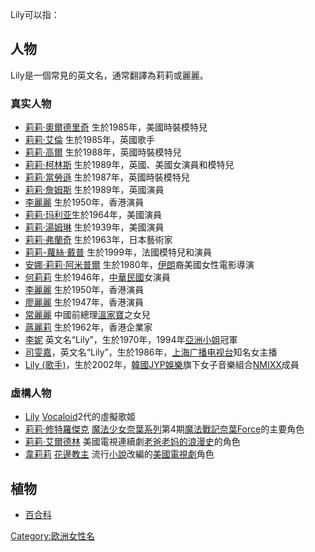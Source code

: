 Lily可以指：

==人物==
Lily是一個常見的英文名，通常翻譯為莉莉或麗麗。

=== 真实人物 ===
* [[莉莉·奧爾德里奇|莉莉·奧爾德里奇]] 生於1985年，美國時裝模特兒
* [[莉莉·艾倫|莉莉·艾倫]] 生於1985年，英國歌手
* [[莉莉·高爾|莉莉·高爾]] 生於1988年，英國時裝模特兒
* [[莉莉·柯林斯|莉莉·柯林斯]] 生於1989年，英國、美國女演員和模特兒
* [[莉莉·當勞遜|莉莉·當勞遜]] 生於1987年，英國時裝模特兒
* [[莉莉·詹姆斯|莉莉·詹姆斯]] 生於1989年，英國演員
* [[李麗麗|李麗麗]] 生於1950年，香港演員
* [[莉莉·玛利亚|莉莉·玛利亚]]生於1964年，美國演員
* [[莉莉·湯姆琳|莉莉·湯姆琳]] 生於1939年，美國演員
* [[莉莉·弗蘭奇|莉莉·弗蘭奇]] 生於1963年，日本藝術家
* [[莉莉-蘿絲·戴普|莉莉-蘿絲·戴普]] 生於1999年，法國模特兒和演員
* [[安娜·莉莉·阿米普爾|安娜·莉莉·阿米普爾]] 生於1980年，[[伊朗|伊朗]]裔美國女性電影導演
* [[何莉莉|何莉莉]] 生於1946年，[[中華民國|中華民國]]女演員
* [[李麗麗|李麗麗]] 生於1950年，香港演員
* [[廖麗麗|廖麗麗]] 生於1947年，香港演員
* [[常麗麗|常麗麗]] 中國前總理[[溫家寶|溫家寶]]之女兒
* [[蔣麗莉|蔣麗莉]] 生於1962年，香港企業家
* [[李妮|李妮]] 英文名“Lily”，生於1970年，1994年[[亞洲小姐|亞洲小姐]]冠軍
* [[司雯嘉|司雯嘉]]，英文名“Lily”，生於1986年，[[上海广播电视台|上海广播电视台]]知名女主播
* [[Lily_(歌手)|Lily (歌手)]]，生於2002年，[[韓國|韓國]][[JYP娛樂|JYP娛樂]]旗下女子音樂組合[[NMIXX|NMIXX]]成員

===虛構人物===
* [[Lily_(Vocaloid)|Lily]] [[Vocaloid|Vocaloid]]2代的虛擬歌姬
*  [[魔法少女奈葉系列角色列表#魔法戰記奈葉Force|莉莉·修特羅傑克]] [[魔法少女奈葉系列|魔法少女奈葉系列]]第4期[[魔法戰記奈葉Force|魔法戰記奈葉Force]]的主要角色
* [[莉莉·艾爾德林|莉莉·艾爾德林]] 美國電視連續劇[[老爸老妈的浪漫史|老爸老妈的浪漫史]]的角色
* [[韋莉莉|韋莉莉]] [[花邊教主_(電視劇)|花邊教主]] 流行[[绯闻女孩|小說]]改編的[[美国|美國]][[电视剧|電視劇]]角色

==植物==
* [[百合科|百合科]]

<!--
==Augmentative forms==
Lily can be short for {{tsl|en|Lillian (name)||Lillian}}, {{tsl|en|Liliana||Liliana}} or [[莉莉斯|莉莉斯]]. It might be from the Greek word "louloudi" which means flower.
==People==
* {{tsl|en|Lily Afshar||Lily Afshar}} (born 1960), Iranian classical guitarist
* {{tsl|en|Lily Braun||Lily Braun}} (1865–1916), German feminist writer
* {{tsl|en|Lily Brayton||Lily Brayton}} (1876–1953), English actress
* {{tsl|en|Lily Brett||Lily Brett}} (born 1946), Australian novelist
* {{tsl|en|Lily Brown (poet)||Lily Brown}} (born 1981), American poet
* {{tsl|en|Lily Butters||Lily Butters}} (1895–1980), Canadian philanthropist
* {{tsl|en|Lily Cahill||Lily Cahill}} (1888&ndasg;1955), American actress
* {{tsl|en|Lily Carlstedt||Lily Carlstedt}} (1926–2005), Danish javelin thrower
* {{tsl|en|Lily Damita||Lily Damita}} (1904–1994), French-American actress
* {{tsl|en|Lily Elsie||Lily Elsie}} (1886–1962), English actress and singer
* {{tsl|en|Lily Frost||Lily Frost}} (living), Canadian singer
* {{tsl|en|Lily Goddard||Lily Goddard}} (1916–2002), Austrian author and designer
* {{tsl|en|Lily Ann Granderson||Lily Ann Granderson}} (1816–after 1870), American historical educator
* {{tsl|en|Lily Kim||Lily Kim}} (born 1980), Korean-American journalist
* {{tsl|en|Lily Kronberger||Lily Kronberger}} (1890–1974), Hungarian figure skater
* {{tsl|en|Lily Laskine||Lily Laskine}} (1893–1988), French harpist
* {{tsl|en|Lily Loveless||Lily Loveless}} (born 1990), English actress
* {{tsl|en|Lily Monteverde||Lily Monteverde}}, Filipino film producer
* {{tsl|en|Lily Pons||Lily Pons}} (1898–1976), French-American actress
* {{tsl|en|Lily Renée||Lily Renée}} (born 1925), Austrian-American artist
* {{tsl|en|Lily Safra||Lily Safra}} (born 1938), Brazilian philanthropist
* {{tsl|en|Lily Tuck||Lily Tuck}} (born 1938), American novelist

==Fictional characters==
* Lily in the cartoon ''{{tsl|en|Kappa Mikey||Kappa Mikey}}''
* Lily, an advertising character for AT&T portrayed by {{tsl|en|Milana Vayntrub||Milana Vayntrub}}
 {{tsl|en|Lily Butterfield||Lily Butterfield}} in the British soap opera ''Emmerdale'' (2006–2008)
* {{tsl|en|Lily Duncan||Lily Duncan}}, a fictional character from ''{{tsl|en|Mona the Vampire||Mona the Vampire}}''
* Lily Hollister, supervillain of comic book series ''{{tsl|en|Menace (Marvel Comics)||Menace}}'' 
* Lily Keeble played by {{tsl|en|Nora Dunn||Nora Dunn}} in ''[[烏龍大反擊|烏龍大反擊]]''
*{{tsl|en|Lily Munster||Lily Munster}} played by {{tsl|en|Yvonne De Carlo||Yvonne De Carlo}} in ''{{tsl|en|The Munsters||The Munsters}}'' (1964–1966)
* Lily Owens, the main character in "The Secret Life of Bees"
* [[鳳凰會|鳳凰會]], Harry's mother in [[J·K·罗琳|J·K·罗琳]]'s ''[[哈利·波特|哈利·波特]]'' series
* Lily Loud, one of the main characters in {{tsl|en|The Loud House||The Loud House}}
* {{tsl|en|Lily Luna Potter||Lily Luna Potter}}, Harry's daughter in [[J·K·罗琳|J·K·罗琳]]'s ''[[哈利·波特|哈利·波特]]'' series
* {{tsl|en|Lily Pritchett-Tucker||Lily Pritchett-Tucker}} in the American TV series ''[[摩登家庭|摩登家庭]]'' (debut 2010)
* Lily Randall, one of the main characters in the Canadian TV series ''{{tsl|en|Radio Free Roscoe||Radio Free Roscoe}}''; portrayed by {{tsl|en|Kate Todd||Kate Todd}}
* Lily Ritter, a character in the video game ''{{tsl|en|State of Decay (video game)||State Of Decay}}''
* Lily Savage, a drag queen personality as portrayed by comedian {{tsl|en|Paul O'Grady||Paul O'Grady}}
* {{tsl|en|Lily C. Sherbet||Lily C. Sherbet}} in Japanese anime/manga/sim (debut 2006)
* Lily Stone, Burnett's granddaughter in ''{{tsl|en|Thomas and the Magic Railroad||Thomas and the Magic Railroad}}''
* {{tsl|en|Lily Winters||Lily Winters}} in the American soap opera ''{{tsl|en|The Young and the Restless||The Young and the Restless}}''
* {{tsl|en|Nero Wolfe supporting characters#Lily Rowan||Lily Rowan}}, a recurring character in {{tsl|en|Rex Stout||Rex Stout}}'s {{tsl|en|Nero Wolfe||Nero Wolfe}} series
==See also==
* {{tsl|en|Lili (disambiguation)||Lili (disambiguation)}}
* {{tsl|en|Lille (disambiguation)||Lille (disambiguation)}}
* {{tsl|en|Lilley (disambiguation)||Lilley (disambiguation)}}
* {{tsl|en|Lilli (disambiguation)||Lilli (disambiguation)}}
* {{tsl|en|Lillie (disambiguation)||Lillie (disambiguation)}}
* {{tsl|en|Lily (disambiguation)||Lily (disambiguation)}}
* {{tsl|en|Lilly (disambiguation)||Lilly (disambiguation)}}
* {{tsl|en|Nari (Korean name)||Nari (Korean name)}}, a Korean feminine name meaning "lily"
-->

{{given name|nocat}}
{{DEFAULTSORT:Lily}}
[[Category:欧洲女性名|Category:欧洲女性名]]